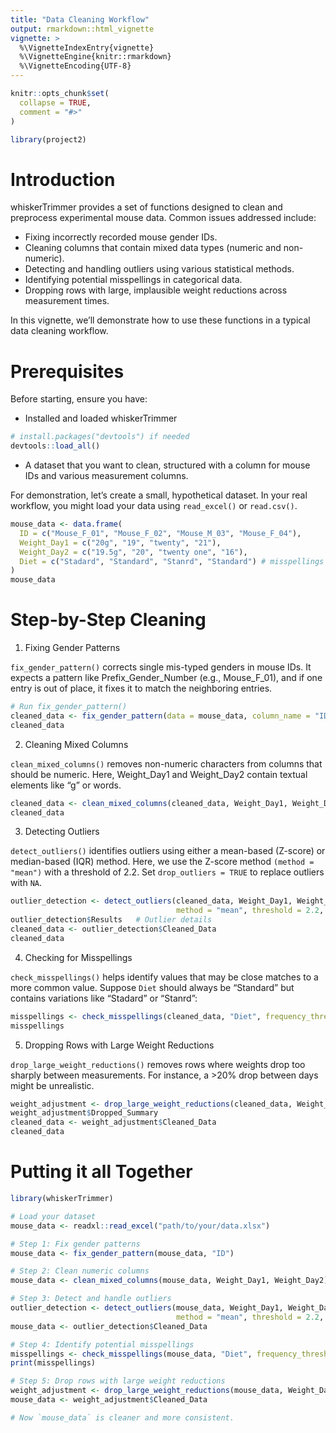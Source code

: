 ```yaml
---
title: "Data Cleaning Workflow"
output: rmarkdown::html_vignette
vignette: >
  %\VignetteIndexEntry{vignette}
  %\VignetteEngine{knitr::rmarkdown}
  %\VignetteEncoding{UTF-8}
---
```


```r
knitr::opts_chunk$set(
  collapse = TRUE,
  comment = "#>"
)
```


```r
library(project2)
```


# Introduction

whiskerTrimmer provides a set of functions designed to clean and preprocess experimental mouse data. Common issues addressed include:

* Fixing incorrectly recorded mouse gender IDs.
* Cleaning columns that contain mixed data types (numeric and non-numeric).
* Detecting and handling outliers using various statistical methods.
* Identifying potential misspellings in categorical data.
* Dropping rows with large, implausible weight reductions across measurement times.


In this vignette, we’ll demonstrate how to use these functions in a typical data cleaning workflow.

# Prerequisites
Before starting, ensure you have:

* Installed and loaded whiskerTrimmer

```r
# install.packages("devtools") if needed
devtools::load_all()
```
* A dataset that you want to clean, structured with a column for mouse IDs and various measurement columns.

For demonstration, let’s create a small, hypothetical dataset. In your real workflow, you might load your data using `read_excel()` or `read.csv()`.

```r

mouse_data <- data.frame(
  ID = c("Mouse_F_01", "Mouse_F_02", "Mouse_M_03", "Mouse_F_04"),
  Weight_Day1 = c("20g", "19", "twenty", "21"),
  Weight_Day2 = c("19.5g", "20", "twenty one", "16"),
  Diet = c("Stadard", "Standard", "Stanrd", "Standard") # misspellings of "Standard"
)
mouse_data
```

# Step-by-Step Cleaning

1. Fixing Gender Patterns

`fix_gender_pattern()` corrects single mis-typed genders in mouse IDs. It expects a pattern like Prefix_Gender_Number (e.g., Mouse_F_01), and if one entry is out of place, it fixes it to match the neighboring entries.

```r
# Run fix_gender_pattern()
cleaned_data <- fix_gender_pattern(data = mouse_data, column_name = "ID")
cleaned_data
```

2. Cleaning Mixed Columns

`clean_mixed_columns()` removes non-numeric characters from columns that should be numeric. Here, Weight_Day1 and Weight_Day2 contain textual elements like "g" or words.

```r
cleaned_data <- clean_mixed_columns(cleaned_data, Weight_Day1, Weight_Day2)
cleaned_data
```

3. Detecting Outliers

`detect_outliers()` identifies outliers using either a mean-based (Z-score) or median-based (IQR) method. Here, we use the Z-score method `(method = "mean")` with a threshold of 2.2. Set `drop_outliers = TRUE` to replace outliers with `NA`.

```r
outlier_detection <- detect_outliers(cleaned_data, Weight_Day1, Weight_Day2,
                                     method = "mean", threshold = 2.2, drop_outliers = TRUE)
outlier_detection$Results   # Outlier details
cleaned_data <- outlier_detection$Cleaned_Data
cleaned_data
```

4. Checking for Misspellings

`check_misspellings()` helps identify values that may be close matches to a more common value. Suppose `Diet` should always be "Standard" but contains variations like "Stadard" or "Stanrd":

```r
misspellings <- check_misspellings(cleaned_data, "Diet", frequency_threshold = 3, similarity_threshold = 0.8)
misspellings
```


5. Dropping Rows with Large Weight Reductions

`drop_large_weight_reductions()` removes rows where weights drop too sharply between measurements. For instance, a >20% drop between days might be unrealistic.

```r
weight_adjustment <- drop_large_weight_reductions(cleaned_data, Weight_Day1, Weight_Day2, threshold = 20)
weight_adjustment$Dropped_Summary
cleaned_data <- weight_adjustment$Cleaned_Data
cleaned_data
```

# Putting it all Together

```r
library(whiskerTrimmer)

# Load your dataset
mouse_data <- readxl::read_excel("path/to/your/data.xlsx")

# Step 1: Fix gender patterns
mouse_data <- fix_gender_pattern(mouse_data, "ID")

# Step 2: Clean numeric columns
mouse_data <- clean_mixed_columns(mouse_data, Weight_Day1, Weight_Day2)

# Step 3: Detect and handle outliers
outlier_detection <- detect_outliers(mouse_data, Weight_Day1, Weight_Day2, 
                                     method = "mean", threshold = 2.2, drop_outliers = TRUE)
mouse_data <- outlier_detection$Cleaned_Data

# Step 4: Identify potential misspellings
misspellings <- check_misspellings(mouse_data, "Diet", frequency_threshold = 3, similarity_threshold = 0.8)
print(misspellings)

# Step 5: Drop rows with large weight reductions
weight_adjustment <- drop_large_weight_reductions(mouse_data, Weight_Day1, Weight_Day2, threshold = 20)
mouse_data <- weight_adjustment$Cleaned_Data

# Now `mouse_data` is cleaner and more consistent.
```

